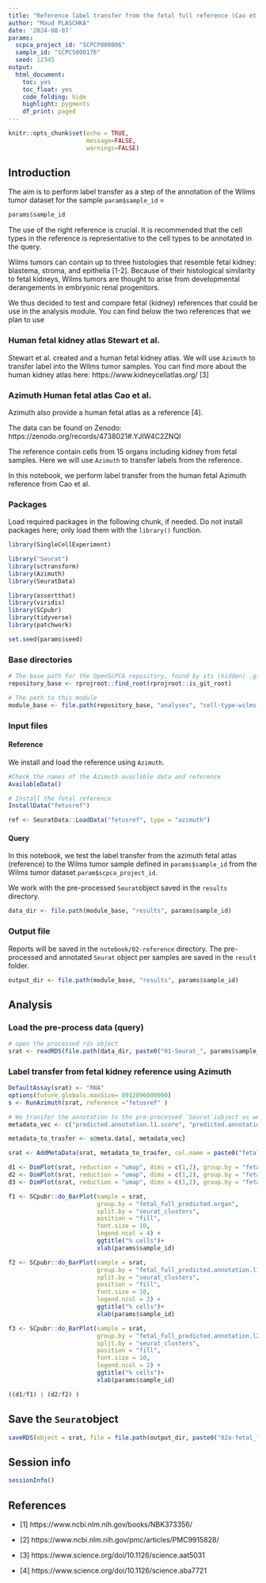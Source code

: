 ```yaml
---
title: "Reference label transfer from the fetal full reference (Cao et al.) for `r params$sample_id`"
author: "Maud PLASCHKA"
date: '2024-08-07'
params:
  scpca_project_id: "SCPCP000006"
  sample_id: "SCPCS000176"
  seed: 12345
output: 
  html_document: 
    toc: yes
    toc_float: yes
    code_folding: hide
    highlight: pygments
    df_print: paged
---
```


```r
knitr::opts_chunk$set(echo = TRUE,
                      message=FALSE,
                      warnings=FALSE)
```


## Introduction

The aim is to perform label transfer as a step of the annotation of the Wilms tumor dataset for the sample `param$sample_id` = 

```r
params$sample_id
```

The use of the right reference is crucial. 
It is recommended that the cell types in the reference is representative to the cell types to be annotated in the query.

Wilms tumors can contain up to three histologies that resemble fetal kidney: blastema, stroma, and epithelia [1-2].
Because of their histological similarity to fetal kidneys, Wilms tumors are thought to arise from developmental derangements in embryonic renal progenitors.

We thus decided to test and compare fetal (kidney) references that could be use in the analysis module.
You can find below the two references that we plan to use


### Human fetal kidney atlas Stewart et al.

Stewart et al. created and a human fetal kidney atlas.
We will use `Azimuth` to transfer label into the Wilms tumor samples. 
You can find more about the human kidney atlas here: https://www.kidneycellatlas.org/ [3]

### Azimuth Human fetal atlas Cao et al.

Azimuth also provide a human fetal atlas as a reference [4]. 

The data can be found on Zenodo: 
https://zenodo.org/records/4738021#.YJIW4C2ZNQI

The reference contain cells from 15 organs including kidney from fetal samples. 
Here we will use `Azimuth` to transfer labels from the reference.


In this notebook, we perform label transfer from the human fetal Azimuth reference from Cao et al.


### Packages

Load required packages in the following chunk, if needed.
Do not install packages here; only load them with the `library()` function.

```r
library(SingleCellExperiment)

library("Seurat")
library(sctransform)
library(Azimuth)
library(SeuratData)

library(assertthat)
library(viridis)
library(SCpubr)
library(tidyverse)
library(patchwork)

set.seed(params$seed)
```


### Base directories

```r
# The base path for the OpenScPCA repository, found by its (hidden) .git directory
repository_base <- rprojroot::find_root(rprojroot::is_git_root)

# The path to this module
module_base <- file.path(repository_base, "analyses", "cell-type-wilms-tumor-06")
```


### Input files

#### Reference

We install and load the reference using `Azimuth`.
```r
#Check the names of the Azimuth available data and reference
AvailableData()

# Install the fetal reference 
InstallData("fetusref")

ref <- SeuratData::LoadData("fetusref", type = "azimuth")
```

#### Query

In this notebook, we test the label transfer from the azimuth fetal atlas (reference) to the Wilms tumor sample defined in `params$sample_id` from the Wilms tumor dataset `param$scpca_project_id`.

We work with the pre-processed `Seurat`object saved in the `results` directory.

```r
data_dir <- file.path(module_base, "results", params$sample_id)
```

### Output file

Reports will be saved in the `notebook/02-reference` directory. 
The pre-processed and annotated `Seurat` object per samples are saved in the `result` folder.
```r
output_dir <- file.path(module_base, "results", params$sample_id)
```

## Analysis

### Load the pre-process data (query)

```r
# open the processed rds object
srat <- readRDS(file.path(data_dir, paste0("01-Seurat_", params$sample_id,".Rds")))
```


### Label transfer from fetal kidney reference using Azimuth

```r
DefaultAssay(srat) <- "RNA"
options(future.globals.maxSize= 8912896000000)
s <- RunAzimuth(srat, reference ="fetusref" )

# We transfer the annotation to the pre-processed `Seurat`iobject as we don't want to keep changes done on the query by `RunAzimuth`
metadata_vec <- c("predicted.annotation.l1.score", "predicted.annotation.l1", "predicted.annotation.l2.score", "predicted.annotation.l2", "predicted.organ.score", "predicted.organ")

metadata_to_trasfer <- s@meta.data[, metadata_vec]

srat <- AddMetaData(srat, metadata_to_trasfer, col.name = paste0("fetal_full_", metadata_vec))
```

```r

d1 <- DimPlot(srat, reduction = "umap", dims = c(1,2), group.by = "fetal_full_predicted.organ", label = TRUE, repel = TRUE) + NoLegend()
d2 <- DimPlot(srat, reduction = "umap", dims = c(1,2), group.by = "fetal_full_predicted.annotation.l1", label = TRUE, repel = TRUE) + NoLegend()
d3 <- DimPlot(srat, reduction = "umap", dims = c(1,2), group.by = "fetal_full_predicted.annotation.l2", label = TRUE, repel = TRUE) + NoLegend()

f1 <- SCpubr::do_BarPlot(sample = srat,
                         group.by = "fetal_full_predicted.organ",
                         split.by = "seurat_clusters",
                         position = "fill",
                         font.size = 10,
                         legend.ncol = 4) +
                         ggtitle("% cells")+
                         xlab(params$sample_id)

f2 <- SCpubr::do_BarPlot(sample = srat,
                         group.by = "fetal_full_predicted.annotation.l1",
                         split.by = "seurat_clusters",
                         position = "fill",
                         font.size = 10,
                         legend.ncol = 2) +
                         ggtitle("% cells")+
                         xlab(params$sample_id)

f3 <- SCpubr::do_BarPlot(sample = srat,
                         group.by = "fetal_full_predicted.annotation.l2",
                         split.by = "seurat_clusters",
                         position = "fill",
                         font.size = 10,
                         legend.ncol = 2) +
                         ggtitle("% cells")+
                         xlab(params$sample_id)

((d1/f1) | (d2/f2) ) 
```

## Save the `Seurat`object

```r
saveRDS(object = srat, file = file.path(output_dir, paste0("02a-fetal_full_label-transfer_",params$sample_id,".Rds")))
```

## Session info

```r
sessionInfo()
```


## References 

- [1] https://www.ncbi.nlm.nih.gov/books/NBK373356/ 

- [2] https://www.ncbi.nlm.nih.gov/pmc/articles/PMC9915828/ 

- [3] https://www.science.org/doi/10.1126/science.aat5031 

- [4] https://www.science.org/doi/10.1126/science.aba7721